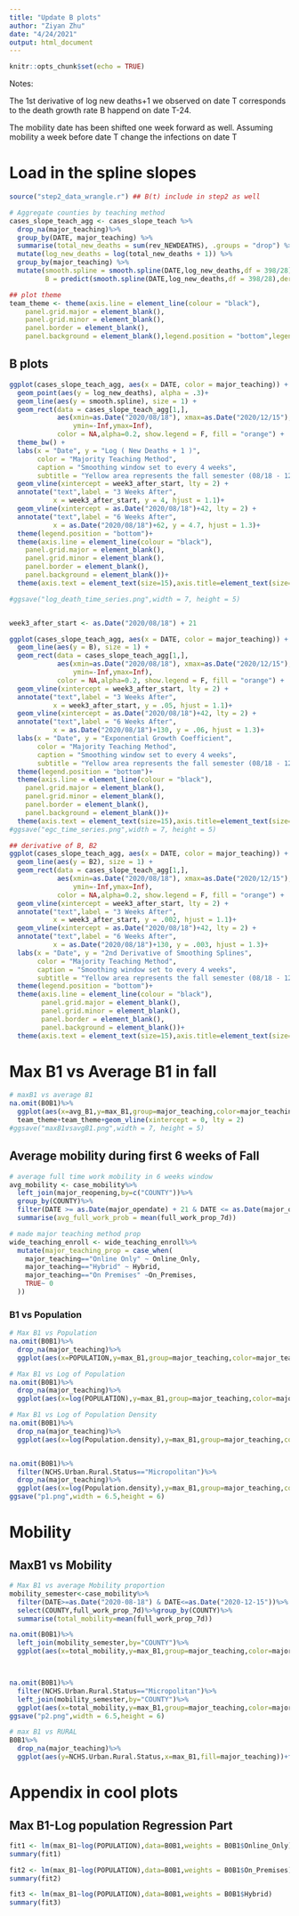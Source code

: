 ```yaml
---
title: "Update B plots"
author: "Ziyan Zhu"
date: "4/24/2021"
output: html_document
---
```


```r
knitr::opts_chunk$set(echo = TRUE)
```

Notes:

The 1st derivative of log new deaths+1 we observed on date T corresponds to the death growth rate B happend on date T-24.

The mobility date has been shifted one week forward as well. Assuming mobility a week before date T change the infections on date T


# Load in the spline slopes

```r
source("step2_data_wrangle.r") ## B(t) include in step2 as well

# Aggregate counties by teaching method
cases_slope_teach_agg <- cases_slope_teach %>%
  drop_na(major_teaching)%>%
  group_by(DATE, major_teaching) %>%
  summarise(total_new_deaths = sum(rev_NEWDEATHS), .groups = "drop") %>%
  mutate(log_new_deaths = log(total_new_deaths + 1)) %>%
  group_by(major_teaching) %>%
  mutate(smooth.spline = smooth.spline(DATE,log_new_deaths,df = 398/28)$y,
         B = predict(smooth.spline(DATE,log_new_deaths,df = 398/28),deriv = 1)$y,B2 = predict(smooth.spline(DATE,log_new_deaths,df = 398/28),deriv = 2)$y)

## plot theme
team_theme <- theme(axis.line = element_line(colour = "black"),
    panel.grid.major = element_blank(),
    panel.grid.minor = element_blank(),
    panel.border = element_blank(),
    panel.background = element_blank(),legend.position = "bottom",legend.box="vertical", legend.margin=margin())+theme(legend.text = element_text(size=12),legend.title = element_text(size=12),axis.text = element_text(size=13),title=element_text(size=13))
```


## B plots

```r
ggplot(cases_slope_teach_agg, aes(x = DATE, color = major_teaching)) +
  geom_point(aes(y = log_new_deaths), alpha = .3)+ 
  geom_line(aes(y = smooth.spline), size = 1) +
  geom_rect(data = cases_slope_teach_agg[1,],
            aes(xmin=as.Date("2020/08/18"), xmax=as.Date("2020/12/15"),
                ymin=-Inf,ymax=Inf),
            color = NA,alpha=0.2, show.legend = F, fill = "orange") + 
  theme_bw() + 
  labs(x = "Date", y = "Log ( New Deaths + 1 )", 
       color = "Majority Teaching Method",
       caption = "Smoothing window set to every 4 weeks",
       subtitle = "Yellow area represents the fall semester (08/18 - 12/15)") + 
  geom_vline(xintercept = week3_after_start, lty = 2) + 
  annotate("text",label = "3 Weeks After",
           x = week3_after_start, y = 4, hjust = 1.1)+ 
  geom_vline(xintercept = as.Date("2020/08/18")+42, lty = 2) + 
  annotate("text",label = "6 Weeks After",
           x = as.Date("2020/08/18")+62, y = 4.7, hjust = 1.3)+ 
  theme(legend.position = "bottom")+
  theme(axis.line = element_line(colour = "black"),
    panel.grid.major = element_blank(),
    panel.grid.minor = element_blank(),
    panel.border = element_blank(),
    panel.background = element_blank())+
  theme(axis.text = element_text(size=15),axis.title=element_text(size=15),legend.text = element_text(size=13))

#ggsave("log_death_time_series.png",width = 7, height = 5)


week3_after_start <- as.Date("2020/08/18") + 21

ggplot(cases_slope_teach_agg, aes(x = DATE, color = major_teaching)) + 
  geom_line(aes(y = B), size = 1) +
  geom_rect(data = cases_slope_teach_agg[1,],
            aes(xmin=as.Date("2020/08/18"), xmax=as.Date("2020/12/15"),
                ymin=-Inf,ymax=Inf),
            color = NA,alpha=0.2, show.legend = F, fill = "orange") +
  geom_vline(xintercept = week3_after_start, lty = 2) + 
  annotate("text",label = "3 Weeks After",
           x = week3_after_start, y = .05, hjust = 1.1)+ 
  geom_vline(xintercept = as.Date("2020/08/18")+42, lty = 2) + 
  annotate("text",label = "6 Weeks After",
           x = as.Date("2020/08/18")+130, y = .06, hjust = 1.3)+ 
  labs(x = "Date", y = "Exponential Growth Coefficient", 
       color = "Majority Teaching Method",
       caption = "Smoothing window set to every 4 weeks",
       subtitle = "Yellow area represents the fall semester (08/18 - 12/15)") + 
  theme(legend.position = "bottom")+
  theme(axis.line = element_line(colour = "black"),
    panel.grid.major = element_blank(),
    panel.grid.minor = element_blank(),
    panel.border = element_blank(),
    panel.background = element_blank())+
  theme(axis.text = element_text(size=15),axis.title=element_text(size=15),legend.text = element_text(size=13))
#ggsave("egc_time_series.png",width = 7, height = 5)
```



```r
## derivative of B, B2
ggplot(cases_slope_teach_agg, aes(x = DATE, color = major_teaching)) + 
  geom_line(aes(y = B2), size = 1) +
  geom_rect(data = cases_slope_teach_agg[1,],
            aes(xmin=as.Date("2020/08/18"), xmax=as.Date("2020/12/15"),
                ymin=-Inf,ymax=Inf),
            color = NA,alpha=0.2, show.legend = F, fill = "orange") +
  geom_vline(xintercept = week3_after_start, lty = 2) + 
  annotate("text",label = "3 Weeks After",
           x = week3_after_start, y = .002, hjust = 1.1)+ 
  geom_vline(xintercept = as.Date("2020/08/18")+42, lty = 2) + 
  annotate("text",label = "6 Weeks After",
           x = as.Date("2020/08/18")+130, y = .003, hjust = 1.3)+ 
  labs(x = "Date", y = "2nd Derivative of Smoothing Splines", 
       color = "Majority Teaching Method",
       caption = "Smoothing window set to every 4 weeks",
       subtitle = "Yellow area represents the fall semester (08/18 - 12/15)") + 
  theme(legend.position = "bottom")+
  theme(axis.line = element_line(colour = "black"),
        panel.grid.major = element_blank(),
        panel.grid.minor = element_blank(),
        panel.border = element_blank(),
        panel.background = element_blank())+
  theme(axis.text = element_text(size=15),axis.title=element_text(size=15),legend.text = element_text(size=13))
```

# Max B1 vs Average B1 in fall

```r
# maxB1 vs average B1
na.omit(B0B1)%>%
  ggplot(aes(x=avg_B1,y=max_B1,group=major_teaching,color=major_teaching))+geom_point(aes(size=On_Premises,alpha=On_Premises))+geom_smooth(method = "lm", se=F, formula = y ~ x,alpha=0.1)+theme_minimal()+labs(color="Majority Teaching Method",size="Percent of On-premises",title="Max B1 vs Average B1",alpha="Percent of On-premises",y="Max B1 in Fall", x= "Averaged B1 in Fall")+
  team_theme+team_theme+geom_vline(xintercept = 0, lty = 2)
#ggsave("maxB1vsavgB1.png",width = 7, height = 5)
```



## Average mobility during first 6 weeks of Fall

```r
# average full time work mobility in 6 weeks window
avg_mobility <- case_mobility%>%
  left_join(major_reopening,by=c("COUNTY"))%>%
  group_by(COUNTY)%>%
  filter(DATE >= as.Date(major_opendate) + 21 & DATE <= as.Date(major_opendate) + 63)%>%
  summarise(avg_full_work_prob = mean(full_work_prop_7d))

# made major teaching method prop
wide_teaching_enroll <- wide_teaching_enroll%>%
  mutate(major_teaching_prop = case_when(
    major_teaching=="Online Only" ~ Online_Only,
    major_teaching=="Hybrid" ~ Hybrid,
    major_teaching=="On Premises" ~On_Premises,
    TRUE~ 0
  ))
```


### B1 vs Population

```r
# Max B1 vs Population
na.omit(B0B1)%>%
  drop_na(major_teaching)%>%
  ggplot(aes(x=POPULATION,y=max_B1,group=major_teaching,color=major_teaching))+geom_point(aes(size=avg_full_work_prob,alpha=avg_full_work_prob))+geom_smooth(method = "lm", se=F, formula = y ~ x,alpha=0.1)+theme_minimal()+team_theme+team_theme+geom_vline(xintercept = 0, lty = 2)+labs(y="Max B1",x="Population",title="Max B1 vs Population",color="Majority Teaching Method",size = "Averaged \n%6hr+ Away Home",alpha= "Averaged \n%6hr+ Away Home" )

# Max B1 vs Log of Population
na.omit(B0B1)%>%
  drop_na(major_teaching)%>%
  ggplot(aes(x=log(POPULATION),y=max_B1,group=major_teaching,color=major_teaching))+geom_point(aes(size=avg_full_work_prob,alpha=avg_full_work_prob))+geom_smooth(method = "lm", se=F, formula = y ~ x,alpha=0.1)+theme_minimal()+team_theme+team_theme+labs(y="Max B1",x="Log of Population",title="Max B1 vs Log of Population",color="Majority Teaching Method",size = "Averaged \n%6hr+ Away Home",alpha= "Averaged \n%6hr+ Away Home" )

# Max B1 vs Log of Population Density
na.omit(B0B1)%>%
  drop_na(major_teaching)%>%
  ggplot(aes(x=log(Population.density),y=max_B1,group=major_teaching,color=major_teaching))+geom_point(aes(size=avg_full_work_prob,alpha=avg_full_work_prob))+geom_smooth(method = "lm", se=F, formula = y ~ x,alpha=0.1)+theme_minimal()+team_theme+team_theme+labs(y="Max B1",x="Log of Population",title="Max B1 vs Log of Population Density",color="Majority Teaching Method",size = "Averaged \n%6hr+ Away Home",alpha= "Averaged \n%6hr+ Away Home" )


na.omit(B0B1)%>%
  filter(NCHS.Urban.Rural.Status=="Micropolitan")%>%
  drop_na(major_teaching)%>%
  ggplot(aes(x=log(Population.density),y=max_B1,group=major_teaching,color=major_teaching))+geom_point(aes(size=avg_full_work_prob,alpha=avg_full_work_prob))+geom_smooth(method = "lm", se=F, formula = y ~ x,alpha=0.1)+theme_minimal()+team_theme+team_theme+labs(y="Max B1",x="Log of Population",title="Max B1 in Fall v.s. Log of Population Density\nOnly Micropolitan Counties",color="Majority Teaching Method",size = "Averaged \n%6hr+ Away Home",alpha= "Averaged \n%6hr+ Away Home" )
ggsave("p1.png",width = 6.5,height = 6)
```



# Mobility

## MaxB1 vs Mobility

```r
# Max B1 vs average Mobility proportion
mobility_semester<-case_mobility%>%
  filter(DATE>=as.Date("2020-08-18") & DATE<=as.Date("2020-12-15"))%>%
  select(COUNTY,full_work_prop_7d)%>%group_by(COUNTY)%>%
  summarise(total_mobility=mean(full_work_prop_7d))

na.omit(B0B1)%>%
  left_join(mobility_semester,by="COUNTY")%>%
  ggplot(aes(x=total_mobility,y=max_B1,group=major_teaching,color=major_teaching))+geom_point(aes(size=log(POPULATION),alpha=log(POPULATION)))+geom_smooth(method = "lm", se=F, formula = y ~ x,alpha=0.1)+theme_minimal()+team_theme+labs(y="Max B1",x="Average mobility proportion during fall semester",title="Max B1 vs Average full mobility proportion during fall semester \nAveraged %6hr+ Away Home",size="Log of Population",alpha="Log of Population")



na.omit(B0B1)%>%
  filter(NCHS.Urban.Rural.Status=="Micropolitan")%>%
  left_join(mobility_semester,by="COUNTY")%>%
  ggplot(aes(x=total_mobility,y=max_B1,group=major_teaching,color=major_teaching))+geom_point(aes(size=log(POPULATION),alpha=log(POPULATION)))+geom_smooth(method = "lm", se=F, formula = y ~ x,alpha=0.1)+theme_minimal()+team_theme+labs(y="Max B1",x="Average mobility proportion during fall semester",title="Max B1 v.s. Average full mobility proportion during Fall\nOnly Micropolitan Counties",size="Log of Population",alpha="Log of Population")
ggsave("p2.png",width = 6.5,height = 6)
```

```r
# max B1 vs RURAL
B0B1%>%
  drop_na(major_teaching)%>%
  ggplot(aes(y=NCHS.Urban.Rural.Status,x=max_B1,fill=major_teaching))+facet_grid(~major_teaching)+geom_boxplot()+labs(color="Majority Teaching Method",size="Averaged \n%6hr+ Away Home",title="max B1 v.s. Urban Rural Status",alpha="Size of Majority",x="Max B1", y= "Urban Rural Status")+team_theme
```





# Appendix in cool plots

## Max B1-Log population Regression Part

```r
fit1 <- lm(max_B1~log(POPULATION),data=B0B1,weights = B0B1$Online_Only)
summary(fit1)

fit2 <- lm(max_B1~log(POPULATION),data=B0B1,weights = B0B1$On_Premises)
summary(fit2)

fit3 <- lm(max_B1~log(POPULATION),data=B0B1,weights = B0B1$Hybrid)
summary(fit3)
```



